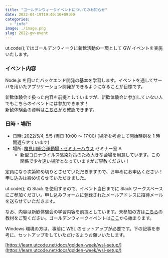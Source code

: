 ```yaml
---
title: "ゴールデンウィークイベントについてのお知らせ"
date: 2022-04-19T19:40:10+09:00
categories:
  - "info"
image: ./image.png
slug: 2022-gw-event
---
```


ut.code();ではゴールデンウィークに新歓活動の一環として GW イベントを実施いたします。

### イベント内容

Node.js を用いたバックエンド開発の基本を学習します。イベントを通してサーバを用いたアプリケーション開発ができるようになることが目標です。

新歓体験会で扱った内容を前提としていますが、新歓体験会に参加していない人でもこちらのイベントには参加できます！  
新歓体験会の資料は[こちら](https://learn.utcode.net/docs/trial-session/)から確認できます。

### 日時・場所

- 日時: 2022/5/4, 5/5 (両日 10:00 ～ 17:00) (場所を考慮して開始時刻を 1 時間遅らせています)
- 場所: [検見川総合運動場・セミナーハウス](https://www.u-tokyo.ac.jp/ja/students/facility/h08_03.html) セミナー室 A
  - 新型コロナウイルス感染対策のため大きな会場を用意しています。この関係で少々遠い場所となっていますがご容赦ください！

定員になり次第締め切りとさせていただきますので、お早めにお申込ください！申し込みは締め切らせていただきました。

ut.code(); の Slack を使用するので、イベント当日までに Slack ワークスペースにご参加ください。申し込みフォームに登録されたメールアドレスに招待メールを送らせていただきます。

なお、内容は新歓体験会の学習内容を前提としています。未参加の方は[こちら](https://learn.utcode.net/docs/trial-session/)の教材をご覧ください。ゴールデンウィークイベントは[ここ](https://learn.utcode.net/docs/javascript-training/)から始まります。

Windows 環境の方は、事前に WSL のセットアップが必要です。下の記事を参考に、セットアップをしていただけるようお願いいたします。

[https://learn.utcode.net/docs/golden-week/wsl-setup/](https://learn.utcode.net/docs/golden-week/wsl-setup/)
